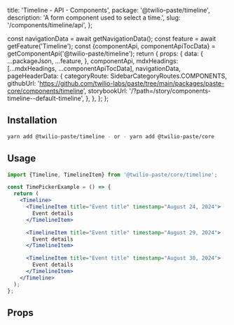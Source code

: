   title: 'Timeline - API - Components',
  package: '@twilio-paste/timeline',
  description: 'A form component used to select a time.',
  slug: '/components/timeline/api',
};



  const navigationData = await getNavigationData();
  const feature = await getFeature('Timeline');
  const {componentApi, componentApiTocData} = getComponentApi('@twilio-paste/timeline');
  return {
    props: {
      data: {
        ...packageJson,
        ...feature,
      },
      componentApi,
      mdxHeadings: [...mdxHeadings, ...componentApiTocData],
      navigationData,
      pageHeaderData: {
        categoryRoute: SidebarCategoryRoutes.COMPONENTS,
        githubUrl: 'https://github.com/twilio-labs/paste/tree/main/packages/paste-core/components/timeline',
        storybookUrl: '/?path=/story/components-timeline--default-timeline',
      },
    },
  };
};

## Installation

```bash
yarn add @twilio-paste/timeline - or - yarn add @twilio-paste/core
```

## Usage

```jsx
import {Timeline, TimelineItem} from '@twilio-paste/core/timeline';

const TimePickerExample = () => {
  return (
    <Timeline>
      <TimelineItem title="Event title" timestamp="August 24, 2024">
        Event details
      </TimelineItem>

      <TimelineItem title="Event title" timestamp="August 29, 2024">
        Event details
      </TimelineItem>

      <TimelineItem title="Event title" timestamp="August 30, 2024">
        Event details
      </TimelineItem>
    </Timeline>
  );
};
```

## Props

<PropsTable componentApi={props.componentApi} />

